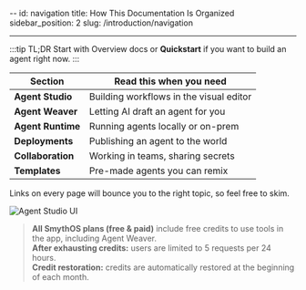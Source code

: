 --
id: navigation
title: How This Documentation Is Organized
sidebar_position: 2
slug: /introduction/navigation

---

:::tip TL;DR
Start with <Link to="/docs/introduction/overview" external> Overview docs </Link>
or **Quickstart** if you want to build an agent right now.
:::

| Section           | Read this when you need                 |
| ----------------- | --------------------------------------- |
| **Agent Studio**  | Building workflows in the visual editor |
| **Agent Weaver**  | Letting AI draft an agent for you       |
| **Agent Runtime** | Running agents locally or on-prem       |
| **Deployments**   | Publishing an agent to the world        |
| **Collaboration** | Working in teams, sharing secrets       |
| **Templates**     | Pre-made agents you can remix           |

Links on every page will bounce you to the right topic, so feel free to skim.

![Agent Studio UI](/img/smythos-500px.png)

> **All SmythOS plans (free & paid)** include free credits to use tools in the app, including Agent Weaver.  
> **After exhausting credits:** users are limited to 5 requests per 24 hours.  
> **Credit restoration:** credits are automatically restored at the beginning of each month.
